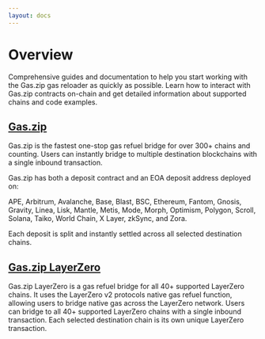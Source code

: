 ```yaml
---
layout: docs
---
```


# Overview

Comprehensive guides and documentation to help you start working with the Gas.zip gas reloader as quickly as possible. Learn how to interact with Gas.zip contracts on-chain and get detailed information about supported chains and code examples.

## <a href="./gas">Gas.zip</a>

Gas.zip is the fastest one-stop gas refuel bridge for over 300+ chains and counting. Users can instantly bridge to multiple destination blockchains with a single inbound transaction.

Gas.zip has both a deposit contract and an EOA deposit address deployed on:

APE, Arbitrum, Avalanche, Base, Blast, BSC, Ethereum, Fantom, Gnosis, Gravity, Linea, Lisk, Mantle, Metis, Mode, Morph, Optimism, Polygon, Scroll, Solana, Taiko, World Chain, X Layer, zkSync, and Zora.

Each deposit is split and instantly settled across all selected destination chains.

## <a href="./layerzero">Gas.zip LayerZero</a>

Gas.zip LayerZero is a gas refuel bridge for all 40+ supported LayerZero chains. It uses the LayerZero v2 protocols native gas refuel function, allowing users to bridge native gas across the LayerZero network. Users can bridge to all 40+ supported LayerZero chains with a single inbound transaction. Each selected destination chain is its own unique LayerZero transaction.
